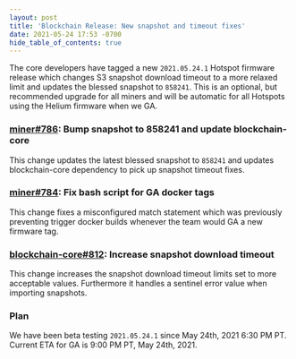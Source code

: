 ```yaml
---
layout: post
title: 'Blockchain Release: New snapshot and timeout fixes'
date: 2021-05-24 17:53 -0700
hide_table_of_contents: true
---
```


The core developers have tagged a new `2021.05.24.1` Hotspot firmware release which changes S3
snapshot download timeout to a more relaxed limit and updates the blessed snapshot to `858241`. This
is an optional, but recommended upgrade for all miners and will be automatic for all Hotspots using
the Helium firmware when we GA.

<!--truncate-->

### [miner#786](https://github.com/helium/miner/pull/786): Bump snapshot to 858241 and update blockchain-core

This change updates the latest blessed snapshot to `858241` and updates blockchain-core dependency
to pick up snapshot timeout fixes.

### [miner#784](https://github.com/helium/miner/pull/784): Fix bash script for GA docker tags

This change fixes a misconfigured match statement which was previously preventing trigger docker
builds whenever the team would GA a new firmware tag.

### [blockchain-core#812](https://github.com/helium/blockchain-core/pull/812): Increase snapshot download timeout

This change increases the snapshot download timeout limits set to more acceptable values.
Furthermore it handles a sentinel error value when importing snapshots.

### Plan

We have been beta testing `2021.05.24.1` since May 24th, 2021 6:30 PM PT. Current ETA for GA is 9:00
PM PT, May 24th, 2021.
